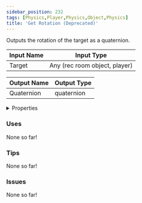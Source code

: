 ```yaml
---
sidebar_position: 232
tags: [Physics,Player,Physics,Object,Physics]
title: 'Get Rotation (Deprecated)'
---
```


Outputs the rotation of the target as a quaternion.



<DocusaurusSvg />

| Input Name | Input Type |
|-----------|-----------|
| Target | Any (rec room object, player) |

| Output Name | Output Type |
|-----------|-----------|
| Quaternion | quaternion |


<details>
  <summary>Properties</summary>
  <div>
    <div>
    <table>
      <thead>
        <tr>
          <th>Is beta required?</th>
          <th>No</th>
        </tr>
        <tr>
          <th>Is this chip a trolling risk?</th>
          <th>No</th>
        </tr>
        <tr>
          <th>Is this chip a role assignment risk?</th>
          <th>No</th>
        </tr>
        <tr>
          <th>Chip UUID</th>
          <th>c453fa47-d0db-4c4a-a6a1-dac4ebad0aca</th>
        </tr>
        <tr>
          <th>Room availability</th>
          <th>Available everywhere</th>
        </tr>
      </thead>
    </table>
    </div>
  </div>
</details>

### Uses

None so far!

### Tips

None so far!

### Issues

None so far!